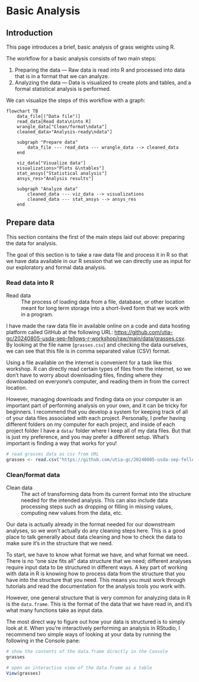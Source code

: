 # Basic Analysis

## Introduction

This page introduces a brief, basic analysis of grass weights using R.

The workflow for a basic analysis consists of two main steps:

1. Preparing the data --- Raw data is read into R and processed into data that is in a format that we can analyze.
2. Analyzing the data --- Data is visualized to create plots and tables, and a formal statistical analysis is performed.

We can visualize the steps of this workflow with a graph:

```mermaid
flowchart TB
    data_file[("Data file")]
    read_data[Read data\ninto R]
    wrangle_data["Clean/format\ndata"]
    cleaned_data>"Analysis-ready\ndata"]

    subgraph "Prepare data"
        data_file --- read_data --- wrangle_data --> cleaned_data
    end
  
    viz_data["Visualize data"]
    visualizations>"Plots &\ntables"]
    stat_ansys["Statistical analysis"]
    ansys_res>"Analysis results"]
    
    subgraph "Analyze data"
        cleaned_data --- viz_data --> visualizations
        cleaned_data --- stat_ansys --> ansys_res
    end
```


## Prepare data

This section contains the first of the main steps laid out above: preparing the data for analysis.

The goal of this section is to take a raw data file and process it in R so that we have data available in our R session that we can directly use as input for our exploratory and formal data analysis.


### Read data into R

Read data
: The process of loading data from a file, database, or other location meant for long term storage into a short-lived form that we work with in a program.

I have made the raw data file in available online on a code and data hosting platform called GitHub at the following URL: <https://github.com/utia-gc/20240805-usda-sep-fellows-r-workshop/raw/main/data/grasses.csv>.
By looking at the file name (`grasses.csv`) and checking the data ourselves, we can see that this file is in comma separated value (CSV) format.

::: {.callout-warning}
Using a file available on the internet is convenient for a task like this workshop.
R can directly read certain types of files from the internet, so we don't have to worry about downloading files, finding where they downloaded on everyone's computer, and reading them in from the correct location.

However, managing downloads and finding data on your computer is an important part of performing analysis on your own, and it can be tricky for beginners.
I recommend that you develop a system for keeping track of all of your data files associated with each project.
Personally, I prefer having different folders on my computer for each project, and inside of each project folder I have a `data/` folder where I keep all of my data files.
But that is just my preference, and you may prefer a different setup.
What's important is finding a way that works for you!
:::

```r
# read grasses data as csv from URL
grasses <- read.csv("https://github.com/utia-gc/20240805-usda-sep-fellows-r-workshop/raw/main/data/grasses.csv")
```


### Clean/format data

Clean data
: The act of transforming data from its current format into the structure needed for the intended analysis.
  This can also include data processing steps such as dropping or filling in missing values, computing new values from the data, etc.
  
Our data is actually already in the format needed for our downstream analyses, so we won't actually do any cleaning steps here.
This is a good place to talk generally about data cleaning and how to check the data to make sure it's in the structure that we need.

To start, we have to know what format we have, and what format we need.
There is no "one size fits all" data structure that we need; different analyses require input data to be structured in different ways.
A key part of working with data in R is knowing how to process data from the structure that you have into the structure that you need.
This means you must work through tutorials and read the documentation for the analysis tools you work with.

However, one general structure that is very common for analyzing data in R is the `data.frame`.
This is the format of the data that we have read in, and it's what many functions take as input data.

::: {.callout-tip title="Visualizing data in a `data.frame`"}
The most direct way to figure out how your data is structured is to simply look at it.
When you're interactively performing an analysis in RStudio, I recommend two simple ways of looking at your data by running the following in the Console pane:

```.r
# show the contents of the data.frame directly in the Console
grasses

# open an interactive view of the data.frame as a table
View(grasses)
```
:::
